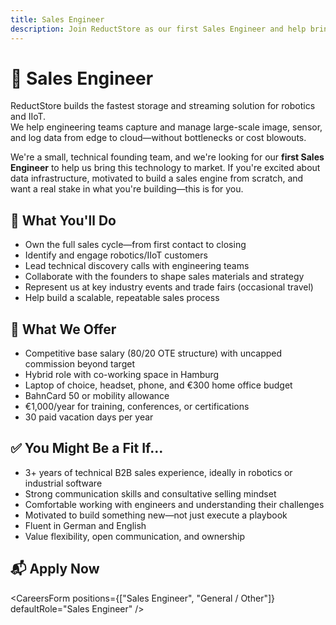 ```yaml
---
title: Sales Engineer
description: Join ReductStore as our first Sales Engineer and help bring the fastest storage and streaming solution for robotics and IIoT to market.
---
```



# 💼 Sales Engineer

ReductStore builds the fastest storage and streaming solution for robotics and IIoT.  
We help engineering teams capture and manage large-scale image, sensor, and log data from edge to cloud—without bottlenecks or cost blowouts.

We're a small, technical founding team, and we're looking for our **first Sales Engineer** to help us bring this technology to market. If you're excited about data infrastructure, motivated to build a sales engine from scratch, and want a real stake in what you're building—this is for you.

## 🧩 What You'll Do

- Own the full sales cycle—from first contact to closing
- Identify and engage robotics/IIoT customers
- Lead technical discovery calls with engineering teams
- Collaborate with the founders to shape sales materials and strategy
- Represent us at key industry events and trade fairs (occasional travel)
- Help build a scalable, repeatable sales process

## 🎁 What We Offer

- Competitive base salary (80/20 OTE structure) with uncapped commission beyond target
- Hybrid role with co-working space in Hamburg
- Laptop of choice, headset, phone, and €300 home office budget
- BahnCard 50 or mobility allowance
- €1,000/year for training, conferences, or certifications
- 30 paid vacation days per year

## ✅ You Might Be a Fit If...

- 3+ years of technical B2B sales experience, ideally in robotics or industrial software
- Strong communication skills and consultative selling mindset
- Comfortable working with engineers and understanding their challenges
- Motivated to build something new—not just execute a playbook
- Fluent in German and English
- Value flexibility, open communication, and ownership

## 📬 Apply Now

<CareersForm
  positions={["Sales Engineer", "General / Other"]}
  defaultRole="Sales Engineer"
/>
